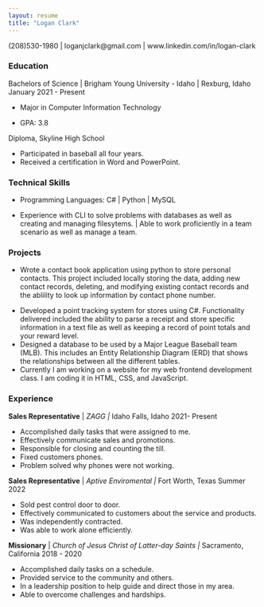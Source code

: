 ```yaml
---
layout: resume
title: "Logan Clark"
---
```

<!-- [MarkDown Basics](https://quarto.org/docs/authoring/markdown-basics.html#links-images) -->

(208)530-1980 | loganjclark@gmail.com | www.linkedin.com/in/logan-clark

### Education

Bachelors of Science | Brigham Young University - Idaho | Rexburg, Idaho January 2021 - Present</p><p>
- Major in Computer Information Technology</p><p>
- GPA: 3.8</p>

Diploma, Skyline High School</p><p>
- Participated in baseball all four years.
- Received a certification in Word and PowerPoint.</p>

### Technical Skills
- Programming Languages: C# | Python | MySQL</p><p>
- Experience with CLI to solve problems with databases as well as creating and managing filesytems. | Able to work proficiently in a team scenario as well as manage a team.</p>

### Projects

- Wrote a contact book application using python to store personal contacts. This project included locally storing the data, adding new contact records, deleting, and modifying existing contact records and the ablility to look up information by contact phone number. </p><p>
- Developed a point tracking system for stores using C#. Functionality delivered included the ability to parse a receipt and store specific information in a text file as well as keeping a record of point totals and your reward level.
- Designed a database to be used by a Major League Baseball team (MLB).  This includes an Entity Relationship Diagram (ERD) that shows the relationships between all the different tables.
- Currently I am working on a website for my web frontend development class. I am coding it in HTML, CSS, and JavaScript.

### Experience

**Sales Representative** | *ZAGG |* Idaho Falls, Idaho 2021- Present</p><p>
- Accomplished daily tasks that were assigned to me.
- Effectively communicate sales and promotions.
- Responsible for closing and counting the till.
- Fixed customers phones.
- Problem solved why phones were not working.

**Sales Representative** | *Aptive Enviromental |* Fort Worth, Texas Summer 2022</p><p>
- Sold pest control door to door.
- Effectively communicated to customers about the service and products.
- Was independently contracted.
- Was able to work alone efficiently.

**Missionary** | *Church of Jesus Christ of Latter-day Saints |* Sacramento, California 2018 - 2020</p><p>
- Accomplished daily tasks on a schedule.
- Provided service to the community and others.
- In a leadership position to help guide and direct those in my area.
- Able to overcome challenges and hardships.


<!-- ### Footer

Last updated: April 2024 -->